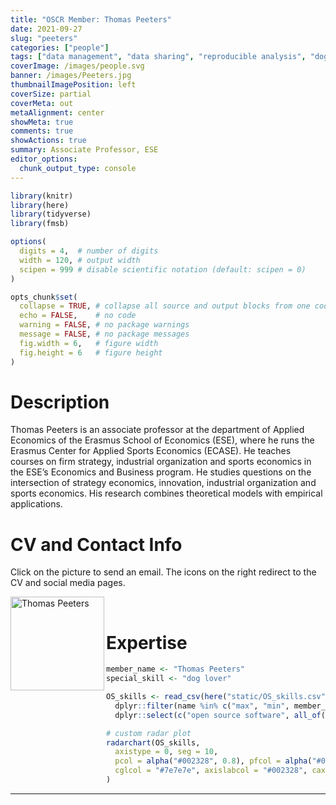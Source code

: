 ```yaml
---
title: "OSCR Member: Thomas Peeters"
date: 2021-09-27
slug: "peeters"
categories: ["people"]
tags: ["data management", "data sharing", "reproducible analysis", "dog lover", "school-ese"] # top 3 categories + unique + school
coverImage: /images/people.svg
banner: /images/Peeters.jpg
thumbnailImagePosition: left
coverSize: partial
coverMeta: out
metaAlignment: center
showMeta: true
comments: true
showActions: true
summary: Associate Professor, ESE
editor_options: 
  chunk_output_type: console
---
```


```r

library(knitr)
library(here)
library(tidyverse)
library(fmsb)

options(
  digits = 4,  # number of digits
  width = 120, # output width
  scipen = 999 # disable scientific notation (default: scipen = 0)
)

opts_chunk$set(
  collapse = TRUE, # collapse all source and output blocks from one code chunk into a single block
  echo = FALSE,    # no code
  warning = FALSE, # no package warnings
  message = FALSE, # no package messages
  fig.width = 6,   # figure width
  fig.height = 6   # figure height
)

```

# Description

Thomas Peeters is an associate professor at the department of Applied Economics of the Erasmus School of Economics (ESE), where he runs the Erasmus Center for Applied Sports Economics (ECASE). He teaches courses on firm strategy, industrial organization and sports economics in the ESE's Economics and Business program. He studies questions on the intersection of strategy economics, innovation, industrial organization and sports economics. His research combines theoretical models with empirical applications.

# CV and Contact Info

Click on the picture to send an email. The icons on the right redirect to the CV and social media pages.

<!-- EMAIL -->
<p>
  <a href="mailto:peeters@ese.eur.nl">
  <img border="0" alt="Thomas Peeters" src="/images/Peeters.jpg" width="150" height="150" align="left">
  </a>
</p>

<!-- CV -->
<p align="center">
  <a href="https://drive.google.com/file/d/1b1ax4sEh2iRBBybnF_4oYUVFk8uutMrO/view?usp=sharing" class="fa fa-file fa-2x" style="color:#00B969;">
  </a>
</p>

<!-- TWITTER -->
<p align="center">
  <a href="https://twitter.com/thpeeter" class="fa fa-twitter fa-2x">
  </a>
</p>

<!-- LINKEDIN -->
<p align="center">
  <a href="https://www.linkedin.com/in/thomaspeeters2/" class="fa fa-linkedin fa-2x" style="color:#000000;">
  </a>
</p>

<BR>

# Expertise

```r

member_name <- "Thomas Peeters"
special_skill <- "dog lover"

OS_skills <- read_csv(here("static/OS_skills.csv")) %>%
  dplyr::filter(name %in% c("max", "min", member_name)) %>%
  dplyr::select(c("open source software", all_of(special_skill), "open access", "reproducible analysis", "data management", "data sharing", "preregistration"))

# custom radar plot
radarchart(OS_skills,
  axistype = 0, seg = 10,
  pcol = alpha("#002328", 0.8), pfcol = alpha("#00B969", 0.6), plwd = 4, centerzero = TRUE, # polygon
  cglcol = "#7e7e7e", axislabcol = "#002328", caxislabels = seq(0, 10, 2), cglwd = 0.8 # grid
)

```

***


